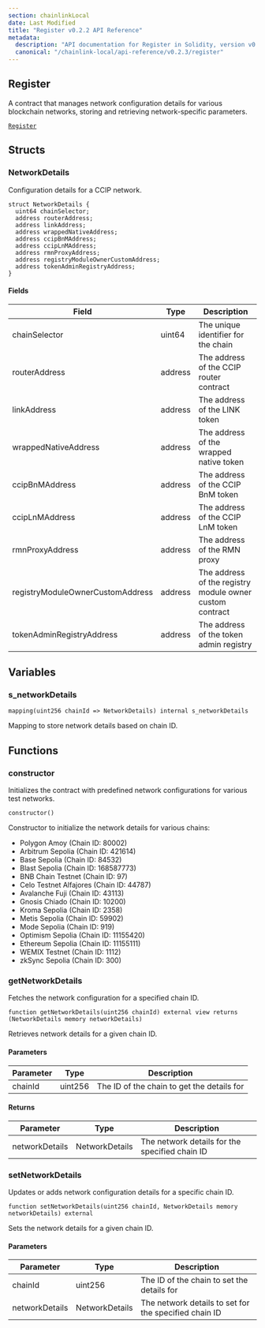 ```yaml
---
section: chainlinkLocal
date: Last Modified
title: "Register v0.2.2 API Reference"
metadata:
  description: "API documentation for Register in Solidity, version v0.2.2."
  canonical: "/chainlink-local/api-reference/v0.2.3/register"
---
```



<Common callout="importPackage022" />

## Register

A contract that manages network configuration details for various blockchain networks, storing and retrieving network-specific parameters.

[`Register`](https://github.com/smartcontractkit/chainlink-local/blob/cd3bfb8c42716cfb791174314eba2c0d178551b9/src/ccip/Register.sol)

## Structs

### NetworkDetails

Configuration details for a CCIP network.

```solidity
struct NetworkDetails {
  uint64 chainSelector;
  address routerAddress;
  address linkAddress;
  address wrappedNativeAddress;
  address ccipBnMAddress;
  address ccipLnMAddress;
  address rmnProxyAddress;
  address registryModuleOwnerCustomAddress;
  address tokenAdminRegistryAddress;
}
```

#### Fields

| Field                            | Type    | Description                                              |
| -------------------------------- | ------- | -------------------------------------------------------- |
| chainSelector                    | uint64  | The unique identifier for the chain                      |
| routerAddress                    | address | The address of the CCIP router contract                  |
| linkAddress                      | address | The address of the LINK token                            |
| wrappedNativeAddress             | address | The address of the wrapped native token                  |
| ccipBnMAddress                   | address | The address of the CCIP BnM token                        |
| ccipLnMAddress                   | address | The address of the CCIP LnM token                        |
| rmnProxyAddress                  | address | The address of the RMN proxy                             |
| registryModuleOwnerCustomAddress | address | The address of the registry module owner custom contract |
| tokenAdminRegistryAddress        | address | The address of the token admin registry                  |

## Variables

### s_networkDetails

```solidity
mapping(uint256 chainId => NetworkDetails) internal s_networkDetails
```

<Aside>

Mapping to store network details based on chain ID.

</Aside>

## Functions

### constructor

Initializes the contract with predefined network configurations for various test networks.

```solidity
constructor()
```

<Aside>

Constructor to initialize the network details for various chains:

- Polygon Amoy (Chain ID: 80002)
- Arbitrum Sepolia (Chain ID: 421614)
- Base Sepolia (Chain ID: 84532)
- Blast Sepolia (Chain ID: 168587773)
- BNB Chain Testnet (Chain ID: 97)
- Celo Testnet Alfajores (Chain ID: 44787)
- Avalanche Fuji (Chain ID: 43113)
- Gnosis Chiado (Chain ID: 10200)
- Kroma Sepolia (Chain ID: 2358)
- Metis Sepolia (Chain ID: 59902)
- Mode Sepolia (Chain ID: 919)
- Optimism Sepolia (Chain ID: 11155420)
- Ethereum Sepolia (Chain ID: 11155111)
- WEMIX Testnet (Chain ID: 1112)
- zkSync Sepolia (Chain ID: 300)

</Aside>

### getNetworkDetails

Fetches the network configuration for a specified chain ID.

```solidity
function getNetworkDetails(uint256 chainId) external view returns (NetworkDetails memory networkDetails)
```

<Aside>

Retrieves network details for a given chain ID.

</Aside>

#### Parameters

| Parameter | Type    | Description                                |
| --------- | ------- | ------------------------------------------ |
| chainId   | uint256 | The ID of the chain to get the details for |

#### Returns

| Parameter      | Type           | Description                                    |
| -------------- | -------------- | ---------------------------------------------- |
| networkDetails | NetworkDetails | The network details for the specified chain ID |

### setNetworkDetails

Updates or adds network configuration details for a specific chain ID.

```solidity
function setNetworkDetails(uint256 chainId, NetworkDetails memory networkDetails) external
```

<Aside>

Sets the network details for a given chain ID.

</Aside>

#### Parameters

| Parameter      | Type           | Description                                           |
| -------------- | -------------- | ----------------------------------------------------- |
| chainId        | uint256        | The ID of the chain to set the details for            |
| networkDetails | NetworkDetails | The network details to set for the specified chain ID |
